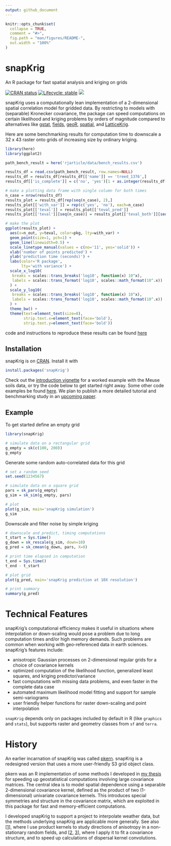 ```yaml
---
output: github_document
---
```


<!-- README.md is generated from README.Rmd. Please edit that file -->

```r
knitr::opts_chunk$set(
  collapse = TRUE,
  comment = "#>",
  fig.path = "man/figures/README-",
  out.width = "100%"
)
```

<!-- #' # -->
<!-- #' TODO: -->
<!-- #' sk_plot_semi needs an explanation for getting vg -->
<!-- #' sk.plot refers to graphics::... when it should be grDevices -->

# snapKrig

An R package for fast spatial analysis and kriging on grids

<!-- badges: start -->

[![CRAN status](https://www.r-pkg.org/badges/version/snapKrig)](https://CRAN.R-project.org/package=snapKrig)
[![Lifecycle: stable](https://img.shields.io/badge/lifecycle-stable-brightgreen.svg)](https://lifecycle.r-lib.org/articles/stages.html#stable)
[![](https://cranlogs.r-pkg.org/badges/snapKrig)](https://cran.r-project.org/package=snapKrig)

<!-- badges: end -->

snapKrig uses a computationally lean implementation of a 2-dimensional spatial correlation model for gridded data. By restricting to models with (separable) Kronecker covariance, the package can speed computations on certain likelihood and kriging problems by orders of magnitude compared to alternatives like [gstat](https://cran.r-project.org/package=gstat), [fields](https://cran.r-project.org/package=fields), [geoR](https://cran.r-project.org/package=geoR), [spatial](https://cran.r-project.org/package=spatial), and [LatticeKrig](https://cran.r-project.org/package=LatticeKrig).

Here are some benchmarking results for computation time to downscale a 32 x 43 raster onto grids of increasing size by ordinary kriging.

```r
library(here)
library(ggplot2)

path_bench_result = here('rjarticle/data/bench_results.csv')

results_df = read.csv(path_bench_result, row.names=NULL)
results_df = results_df[results_df[['name']] == 'treed_1376',]
results_df[['is_complete']] = c('no', 'yes')[1 + as.integer(results_df[['complete']])]

# make a plotting data frame with single column for both times
n_case = nrow(results_df)
results_plot = results_df[rep(seq(n_case), 2),]
results_plot[['with_var']] = rep(c('yes', 'no'), each=n_case)
results_plot[['teval']] = results_plot[['teval_pred']]
results_plot[['teval']][seq(n_case)] = results_plot[['teval_both']][seq(n_case)]

# make the plot
ggplot(results_plot) +
  aes(x=n_out, y=teval, color=pkg, lty=with_var) +
  geom_point(size=1, pch=1) +
  geom_line(linewidth=0.5) +
  scale_linetype_manual(values = c(no='11', yes='solid')) +
  xlab('number of points predicted') + 
  ylab('prediction time (seconds)') +
  labs(color='R package',
       lty='with variance') +
  scale_x_log10(
   breaks = scales::trans_breaks('log10', function(x) 10^x),
   labels = scales::trans_format('log10', scales::math_format(10^.x))
  ) +
  scale_y_log10(
   breaks = scales::trans_breaks('log10', function(x) 10^x),
   labels = scales::trans_format('log10', scales::math_format(10^.x))
  ) +
  theme_bw() +
  theme(text=element_text(size=8),
        strip.text.x=element_text(face='bold'),
        strip.text.y=element_text(face='bold'))

```


code and instructions to reproduce these results can be found [here](https://github.com/deankoch/snapKrig/tree/master/rjarticle/data)

## Installation

snapKrig is on [CRAN](https://cran.r-project.org/package=snapKrig). Install it with

``` r
install.packages('snapKrig')
```

Check out the [introduction vignette](https://CRAN.R-project.org/package=snapKrig/vignettes/snapKrig_introduction.html) for a worked example with the Meuse soils data, or try the code below to get started right away. Some other code examples be found [here](https://github.com/deankoch/snapKrig/tree/master/examples).  We plan to publish a more detailed tutorial and benchmarking study in an [upcoming paper](https://github.com/deankoch/snapKrig/tree/master/rjarticle). 

## Example

To get started define an empty grid

```r
library(snapKrig)

# simulate data on a rectangular grid
g_empty = sk(c(100, 200))
g_empty
```
Generate some random auto-correlated data for this grid

```r
# set a random seed
set.seed(1234567)

# simulate data on a square grid
pars = sk_pars(g_empty)
g_sim = sk_sim(g_empty, pars)

# plot
plot(g_sim, main='snapKrig simulation')
g_sim
```

Downscale and filter noise by simple kriging

```r
# downscale and predict, timing computations
t_start = Sys.time()
g_down = sk_rescale(g_sim, down=10)
g_pred = sk_cmean(g_down, pars, X=0)

# print time elapsed in computation
t_end = Sys.time()
t_end - t_start
```


```r
# plot grid
plot(g_pred, main='snapKrig prediction at 10X resolution')

# print summary
summary(g_pred)
```

# Technical Features

snapKrig's computational efficiency makes it useful in situations where interpolation or
down-scaling would pose a problem due to long computation times and/or high memory demands.
Such problems are common when working with geo-referenced data in earth sciences. snapKrig's features
include:

* anisotropic Gaussian processes on 2-dimensional regular grids for a choice of covariance kernels
* optimized computation of the likelihood function, generalized least squares, and kriging predictor/variance
* fast computations with missing data problems, and even faster in the complete data case 
* automated maximum likelihood model fitting and support for sample semi-variograms
* user friendly helper functions for raster down-scaling and point interpolation

`snapKrig` depends only on packages included by default in R (like `graphics` and `stats`), but supports raster and geometry classes from `sf` and `terra`. 


# History

An earlier incarnation of snapKrig was called [pkern](https://github.com/deankoch/pkern). snapKrig
is a redesigned version that uses a more user-friendly S3 grid object class. 

pkern was an R implementation of some methods I developed in [my thesis](https://doi.org/10.7939/r3-91zn-v276)
for speeding up geostatistical computations involving large covariance matrices. The central idea is to model
spatial dependence using a separable 2-dimensional covariance kernel, defined as the product of two (1-dimensional)
univariate covariance kernels. This introduces special symmetries and structure in the covariance matrix, which are
exploited in this package for fast and memory-efficient computations.

I developed snapKrig to support a project to interpolate weather data, but the methods underlying snapKrig
are applicable more generally. See also [[1](https://doi.org/10.7939/r3-g6qb-bq70)],
where I use product kernels to study directions of anisotropy in a non-stationary random fields, and
[[2](https://doi.org/10.1007/s11538-021-00899-z), [3](https://doi.org/10.1098/rsif.2020.0434)], where I apply it to
fit a covariance structure, and to speed up calculations of dispersal kernel convolutions.
